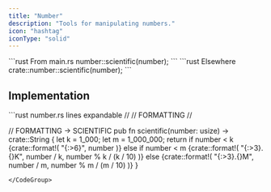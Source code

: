 ```yaml
---
title: "Number"
description: "Tools for manipulating numbers."
icon: "hashtag"
iconType: "solid"
---
```


<RequestExample>
```rust From main.rs
number::scientific(number);
```
```rust Elsewhere
crate::number::scientific(number);
```
</RequestExample>

## Implementation
<CodeGroup dropdown>
```rust number.rs lines expandable
//
//  FORMATTING
//

// FORMATTING -> SCIENTIFIC
pub fn scientific(number: usize) -> crate::String {
    let k = 1_000;
    let m = 1_000_000;
    return if number < k {crate::format!(
        "{:>6}", 
        number
    )} else if number < m {crate::format!(
        "{:>3}.{}K",
        number / k,
        number % k / (k / 10)
    )} else {crate::format!(
        "{:>3}.{}M",
        number / m,
        number % m / (m / 10)
    )}
}
```
</CodeGroup>